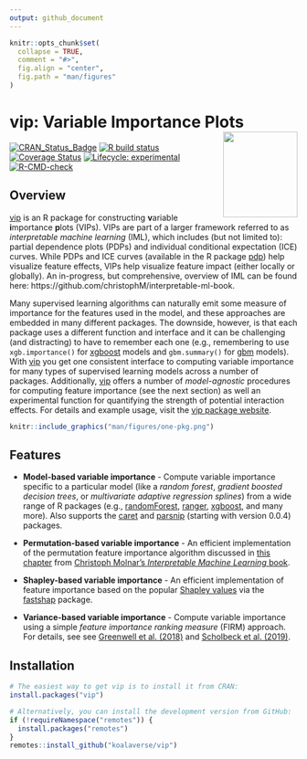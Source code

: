 ```yaml
---
output: github_document
---
```


```r
knitr::opts_chunk$set(
  collapse = TRUE,
  comment = "#>",
  fig.align = "center",
  fig.path = "man/figures"
)
```

# vip: Variable Importance Plots <img src="man/figures/logo-vip.png" align="right" width="130" height="150" />

<!-- badges: start -->
[![CRAN_Status_Badge](http://www.r-pkg.org/badges/version/vip)](https://cran.r-project.org/package=vip)
[![R build status](https://github.com/koalaverse/vip/workflows/R-CMD-check/badge.svg)](https://github.com/koalaverse/vip/actions)
[![Coverage Status](https://img.shields.io/codecov/c/github/koalaverse/vip/master.svg)](https://codecov.io/github/koalaverse/vip?branch=master)
[![Lifecycle: experimental](https://img.shields.io/badge/lifecycle-experimental-orange.svg)](https://lifecycle.r-lib.org/articles/stages.html#experimental)
[![R-CMD-check](https://github.com/koalaverse/vip/actions/workflows/R-CMD-check.yaml/badge.svg)](https://github.com/koalaverse/vip/actions/workflows/R-CMD-check.yaml)
<!-- badges: end -->


## Overview

[vip](https://koalaverse.github.io/vip/index.html) is an R package for constructing **v**ariable **i**mportance **p**lots (VIPs). VIPs are part of a larger framework referred to as *interpretable machine learning* (IML), which includes (but not limited to): partial dependence plots (PDPs) and individual conditional expectation (ICE) curves. While PDPs and ICE curves (available in the R package [pdp](https://cran.r-project.org/package=pdp)) help visualize feature effects, VIPs help visualize feature impact (either locally or globally). An in-progress, but comprehensive, overview of IML can be found here: https://github.com/christophM/interpretable-ml-book. 

Many supervised learning algorithms can naturally emit some measure of importance for the features used in the model, and these approaches are embedded in many different packages. The downside, however, is that each package uses a different function and interface and it can be challenging (and distracting) to have to remember each one (e.g., remembering to use `xgb.importance()` for [xgboost](https://cran.r-project.org/package=xgboost) models and `gbm.summary()` for [gbm](https://cran.r-project.org/package=gbm) models). With [vip](https://cran.r-project.org/package=vip) you get one consistent interface to computing variable importance for many types of supervised learning models across a number of packages. Additionally, [vip](https://koalaverse.github.io/vip/index.html) offers a number of *model-agnostic* procedures for computing feature importance (see the next section) as well an experimental function for quantifying the strength of potential interaction effects. For details and example usage, visit the [vip package website](https://koalaverse.github.io/vip/index.html).

```r
knitr::include_graphics("man/figures/one-pkg.png")
```


## Features

* **Model-based variable importance** - Compute variable importance specific to a particular model (like a *random forest*, *gradient boosted decision trees*, or *multivariate adaptive regression splines*) from a wide range of R packages (e.g., [randomForest](https://cran.r-project.org/package=randomForest), [ranger](https://cran.r-project.org/package=ranger), [xgboost](https://cran.r-project.org/package=xgboost), and many more). Also supports the [caret](https://cran.r-project.org/package=caret) and [parsnip](https://cran.r-project.org/package=parsnip) (starting with version 0.0.4) packages.

* **Permutation-based variable importance** - An efficient implementation of the permutation feature importance algorithm discussed in [this chapter](https://christophm.github.io/interpretable-ml-book/feature-importance.html) from [Christoph Molnar's *Interpretable Machine Learning* book](https://christophm.github.io/interpretable-ml-book/).

* **Shapley-based variable importance** - An efficient implementation of feature importance based on the popular [Shapley values](https://github.com/slundberg/shap) via the [fastshap](https://cran.r-project.org/package=fastshap) package. 

* **Variance-based variable importance** - Compute variable importance using a simple *feature importance ranking measure* (FIRM) approach. For details, see see [Greenwell et al. (2018)](https://arxiv.org/abs/1805.04755) and [Scholbeck et al. (2019)](https://arxiv.org/abs/1904.03959).


## Installation

```r
# The easiest way to get vip is to install it from CRAN:
install.packages("vip")

# Alternatively, you can install the development version from GitHub:
if (!requireNamespace("remotes")) {
  install.packages("remotes")
}
remotes::install_github("koalaverse/vip")
```
